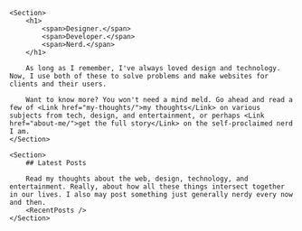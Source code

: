 

<BaseLayout title={title} bodyClass="page home">

	<Section>
		<h1>
			<span>Designer.</span>
			<span>Developer.</span>
			<span>Nerd.</span>
		</h1>

		As long as I remember, I've always loved design and technology. Now, I use both of these to solve problems and make websites for clients and their users.

		Want to know more? You won't need a mind meld. Go ahead and read a few of <Link href="my-thoughts/">my thoughts</Link> on various subjects from tech, design, and entertainment, or perhaps <Link href="about-me/">get the full story</Link> on the self-proclaimed nerd I am.
	</Section>

	<Section>
		## Latest Posts

		Read my thoughts about the web, design, technology, and entertainment. Really, about how all these things intersect together in our lives. I also may post something just generally nerdy every now and then.
		<RecentPosts />
	</Section>

</BaseLayout>
